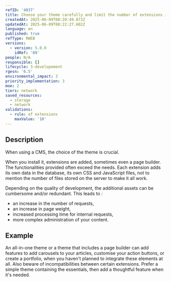 ```yaml
---
refID: '4037'
title: Choose your theme carefully and limit the number of extensions in a CMS
createdAt: 2025-06-09T08:20:49.873Z
updatedAt: 2025-06-09T08:22:27.602Z
language: en
published: true
refType: RWEB
versions:
  - version: 5.0.0
    idRef: '69'
people: N/A
responsible: []
lifecycle: 3-developement
rgesn: '6.5'
environmental_impact: 3
priority_implementation: 3
moe: 2
tiers: network
saved_resources:
  - storage
  - network
validations:
  - rule: of extensions
    maxValue: '10'
---
```


## Description

When using a CMS, the choice of the theme is crucial.

When you install it, extensions are added, sometimes even a page builder. The functionalities provided often exceed the needs. Each extension adds its own data in the database, its own CSS and JavaScript files, not to mention the number of files stored on the server to make it all work.

Depending on the quality of development, the additional assets can be cumbersome and/or redundant. This leads to :

* an increase in the number of requests,
* an increase in page weight,
* increased processing time for internal requests,
* more complex administration of your content.

## Example

An all-in-one theme or a theme that includes a page builder can add features to add carousels to your articles, customise your action buttons, or create a portfolio, when you haven't planned to integrate these elements at all. Also beware of incompatibilities between certain extensions. Prefer a simple theme containing the essentials, then add a thoughtful feature when it's needed.

